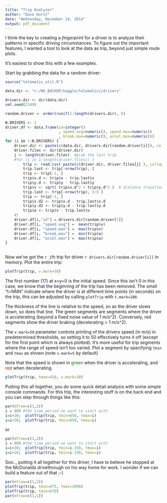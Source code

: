 ```yaml
---
title: "Trip Analyzer"
author: "Dave Hurst"
date: "Wednesday, December 24, 2014"
output: pdf_document
---
```


I think the key to creating a *fingerprint* for a driver is to analyze their patterns in specific driving circumstances.  To figure out the important features, I wanted a tool to look at the data as trip, beyond just simple route plots.

It's easiest to show this with a few examples.

Start by grabbing the data for a random driver:
```r
source("telematic_util.R")

data.dir <- "c:/NO_BACKUP/kaggle/telematics/drivers"

drivers.dir <- dir(data.dir)
set.seed(2349)

random.driver <- order(runif(1:length(drivers.dir), ))

N.DRIVERS <- 1
driver.df <- data.frame(id=integer()
                        , speed.avg=numeric(), speed.max=numeric()
                        , break.max=numeric(), accel.max=numeric())
for (i in 1:N.DRIVERS) {
    driver.dir <- paste(c(data.dir, drivers.dir[random.driver[i]]), collapse="/")
    driver.files <- dir(driver.dir)
    j <- length(driver.files)  #grab the last trip
    #for (j in 1:length(driver.files)) {
        trip <- read.csv( paste(c(driver.dir, driver.files[j] ), collapse="/"))
        trip.last <- trip[-nrow(trip), ]
        trip <- trip[-1, ]
        trip$x.d <- trip$x - trip.last$x
        trip$y.d <- trip$y - trip.last$y
        trip$v <- sqrt( trip$x.d^2 + trip$y.d^2 )  # distance travelled per second
        trip.last <- trip[-nrow(trip), 3:5 ]
        trip <- trip[-1, ]
        trip$x.d2 <- trip$x.d - trip.last$x.d
        trip$y.d2 <- trip$y.d - trip.last$y.d
        trip$a <- trip$v - trip.last$v       
    #}
    driver.df[i,"id"] = drivers.dir[random.driver[1]]
    driver.df[i, "speed.avg"] =  mean(trip$v)
    driver.df[i, "speed.max"] =  max(trip$v)
    driver.df[i, "break.max"] =  min(trip$a)
    driver.df[i, "accel.max"] =  max(trip$a)
}    
    
```
Now we've got the `r j`th trip for driver `r drivers.dir[random.driver[i]]` in memory.  Plot the entire trip:  

```r
plotTrip(trip, v.mark=50) 
```
  
The first number (17) at x=y=0 is the initial speed.  Since this isn't 0 in this case, we know that the beginning of the trip has been removed.  The small "t=NNN" indicate where the driver is at different time points (in seconds) on the trip, this can be adjusted by calling `plotTrip` with `t.mark=100`.

The thickness of the line is relative to the speed, so as the driver slows down, so does that line.  The green segments are segments where the driver is accelerating (beyond a fixed noise value of 1 m/s^2). Conversely, red segments show the driver braking (decelerating > 1 m/s^2).

The `v.mark=50` parameter controls printing of the drivers speed (in m/s) in predetermined thresholds, so setting it to 50 effectively turns it off (except for the first point which is always plotted).  It's more useful for trip segments where the range of speed isn't too varied.  Plot a segment by specifying `tmin` and `tmax` as shown (note `v.mark=5` by default)

Note that the speed is shown in <span style="color:green">green</span> when the driver is accelerating, and <span style="color:red">red</span> when decelerating.  
```r
plotTrip(trip, tmax=410, v.mark=10)
```
  
Putting this all together, you do some quick detail analysis with some simple console commands.  For this trip, the interesting stuff is on the back end and you can step through things like this:  
```r
par(mfrow=c(1,2))
i = 800 #the time period we want to start with
i=i+20;  plotTrip(trip, tmin=650, tmax=i)
i=i+20;  plotTrip(trip, tmin=650, tmax=i)
```
  
or  
```r
par(mfrow=c(1,2))
i = 800 #the time period we want to start with
i=i+20;  plotTrip(trip, tmin=i-150, tmax=i)
i=i+20;  plotTrip(trip, tmin=i-150, tmax=i)
```
  
Soo.., putting it all together for this driver, I have to believe he stopped at the McDonalds drivethrough on his way home for work. I wonder if we can build a feature out of that ;-)  

```r
par(mfrow=c(1,2))
plotTrip(trip, tmin=675, tmax=1090)
plotTrip(trip, tmin=670)
par(mfrow=c(1,1))
```